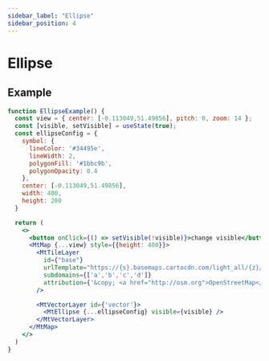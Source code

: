 ```yaml
---
sidebar_label: "Ellipse"
sidebar_position: 4
---
```


# Ellipse

## Example

```jsx live=true
function EllipseExample() {
  const view = { center: [-0.113049,51.49856], pitch: 0, zoom: 14 };
  const [visible, setVisible] = useState(true);
  const ellipseConfig = {
    symbol: {
      lineColor: '#34495e',
      lineWidth: 2,
      polygonFill: '#1bbc9b',
      polygonOpacity: 0.4
    },
    center: [-0.113049,51.49856],
    width: 400,
    height: 200
  }

  return (
    <>
      <button onClick={() => setVisible(!visible)}>change visible</button>
      <MtMap {...view} style={{height: 400}}>
        <MtTileLayer
          id={"base"}
          urlTemplate="https://{s}.basemaps.cartocdn.com/light_all/{z}/{x}/{y}.png"
          subdomains={['a','b','c','d']}
          attribution={'&copy; <a href="http://osm.org">OpenStreetMap</a> contributors, &copy; <a href="https://carto.com/">CARTO</a>'}
        />

        <MtVectorLayer id={'vector'}>
          <MtEllipse {...ellipseConfig} visible={visible} />
        </MtVectorLayer>
      </MtMap>
    </>
  )
}

```
